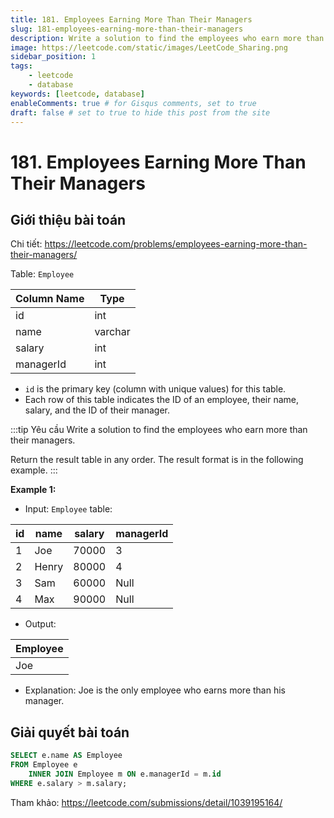 ```yaml
---
title: 181. Employees Earning More Than Their Managers
slug: 181-employees-earning-more-than-their-managers
description: Write a solution to find the employees who earn more than their managers.
image: https://leetcode.com/static/images/LeetCode_Sharing.png
sidebar_position: 1
tags:
    - leetcode
    - database
keywords: [leetcode, database]
enableComments: true # for Gisqus comments, set to true
draft: false # set to true to hide this post from the site
---
```


# 181. Employees Earning More Than Their Managers

## Giới thiệu bài toán

Chi tiết: https://leetcode.com/problems/employees-earning-more-than-their-managers/

Table: `Employee`

| Column Name | Type    |
| ----------- | ------- |
| id          | int     |
| name        | varchar |
| salary      | int     |
| managerId   | int     |

- `id` is the primary key (column with unique values) for this table.
- Each row of this table indicates the ID of an employee, their name, salary, and the ID of their manager.
 
:::tip Yêu cầu
Write a solution to find the employees who earn more than their managers. 

Return the result table in any order. The result format is in the following example.
:::

**Example 1:**

- Input: `Employee` table:

| id | name  | salary | managerId |
| -- | ----- | ------ | --------- |
| 1  | Joe   | 70000  | 3         |
| 2  | Henry | 80000  | 4         |
| 3  | Sam   | 60000  | Null      |
| 4  | Max   | 90000  | Null      |

- Output: 

| Employee |
| -------- |
| Joe      |

- Explanation: Joe is the only employee who earns more than his manager.

## Giải quyết bài toán

```sql
SELECT e.name AS Employee
FROM Employee e
    INNER JOIN Employee m ON e.managerId = m.id
WHERE e.salary > m.salary;
```

Tham khảo: https://leetcode.com/submissions/detail/1039195164/